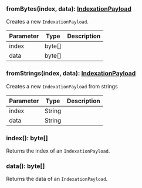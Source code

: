 

### fromBytes(index, data): [IndexationPayload](#indexationpayload)

Creates a new `IndexationPayload`.

| Parameter       | Type |  Description |
| --------------- | -------- | -------- |
| index | byte[] |   |
| data | byte[] |   |

### fromStrings(index, data): [IndexationPayload](#indexationpayload)

Creates a new `IndexationPayload` from strings

| Parameter       | Type |  Description |
| --------------- | -------- | -------- |
| index | String |   |
| data | String |   |

### index(): byte[]

Returns the index of an `IndexationPayload`.

### data(): byte[]

Returns the data of an `IndexationPayload`.
